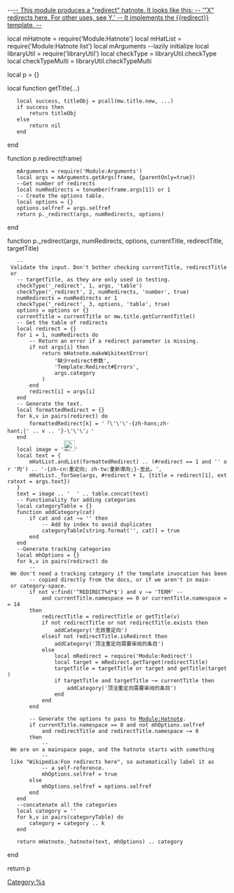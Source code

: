 --[[
-- This module produces a "redirect" hatnote. It looks like this:
-- '"X" redirects here. For other uses, see Y.'
-- It implements the {{redirect}} template.
--]]

local mHatnote = require('Module:Hatnote')
local mHatList = require('Module:Hatnote list')
local mArguments --lazily initialize
local libraryUtil = require('libraryUtil')
local checkType = libraryUtil.checkType
local checkTypeMulti = libraryUtil.checkTypeMulti

local p = {}

local function getTitle(...)
	local success, titleObj = pcall(mw.title.new, ...)
	if success then
		return titleObj
	else
		return nil
	end
end

function p.redirect(frame)
	mArguments = require('Module:Arguments')
	local args = mArguments.getArgs(frame, {parentOnly=true})
	--Get number of redirects
	local numRedirects = tonumber(frame.args[1]) or 1
	-- Create the options table.
	local options = {}
	options.selfref = args.selfref
	return p._redirect(args, numRedirects, options)
end

function p._redirect(args, numRedirects, options, currentTitle, redirectTitle, targetTitle)
	-- Validate the input. Don't bother checking currentTitle, redirectTitle or
	-- targetTitle, as they are only used in testing.
	checkType('_redirect', 1, args, 'table')
	checkType('_redirect', 2, numRedirects, 'number', true)
	numRedirects = numRedirects or 1
	checkType('_redirect', 3, options, 'table', true)
	options = options or {}
	currentTitle = currentTitle or mw.title.getCurrentTitle()
	-- Get the table of redirects
	local redirect = {}
	for i = 1, numRedirects do
		-- Return an error if a redirect parameter is missing.
		if not args[i] then
			return mHatnote.makeWikitextError(
				'缺少redirect参数',
				'Template:Redirect#Errors',
				args.category
			)
		end
		redirect[i] = args[i]
	end
	-- Generate the text.
	local formattedRedirect = {}
	for k,v in pairs(redirect) do
		formattedRedirect[k] = '「\'\'\'-{zh-hans;zh-hant;|' .. v .. '}-\'\'\'」'
	end
	local image = '[[File:Disambig_gray.svg|25px]]'
	local text = {
		mHatList.andList(formattedRedirect) .. (#redirect == 1 and '' or '均') .. '-{zh-cn:重定向; zh-tw:重新導向;}-至此。',
		mHatList._forSee(args, #redirect + 1, {title = redirect[1], extratext = args.text})
	}
	text = image .. '  ' .. table.concat(text)
	-- Functionality for adding categories	
	local categoryTable = {}
	function addCategory(cat)
		if cat and cat ~= '' then
			-- Add by index to avoid duplicates
			categoryTable[string.format('[[Category:%s|Category:%s]]', cat)] = true
		end
	end
	--Generate tracking categories
	local mhOptions = {}
	for k,v in pairs(redirect) do
		-- We don't need a tracking category if the template invocation has been
		-- copied directly from the docs, or if we aren't in main- or category-space.
		if not v:find('^REDIRECT%d*$') and v ~= 'TERM' -- 
			and currentTitle.namespace == 0 or currentTitle.namespace == 14
		then
			redirectTitle = redirectTitle or getTitle(v)
			if not redirectTitle or not redirectTitle.exists then
				addCategory('无效重定向')
			elseif not redirectTitle.isRedirect then
				addCategory('顶注重定向需要审阅的条目')
			else
				local mRedirect = require('Module:Redirect')
				local target = mRedirect.getTarget(redirectTitle)
				targetTitle = targetTitle or target and getTitle(target)
				if targetTitle and targetTitle ~= currentTitle then
					addCategory('顶注重定向需要审阅的条目')
				end
			end
		end

		-- Generate the options to pass to [[Module:Hatnote|Module:Hatnote]].
		if currentTitle.namespace == 0 and not mhOptions.selfref
			and redirectTitle and redirectTitle.namespace ~= 0
		then
			-- We are on a mainspace page, and the hatnote starts with something
			-- like "Wikipedia:Foo redirects here", so automatically label it as
			-- a self-reference.
			mhOptions.selfref = true
		else
			mhOptions.selfref = options.selfref
		end
	end
	--concatenate all the categories
	local category = ''
	for k,v in pairs(categoryTable) do
		category = category .. k
	end

	return mHatnote._hatnote(text, mhOptions) .. category
end
 
return p